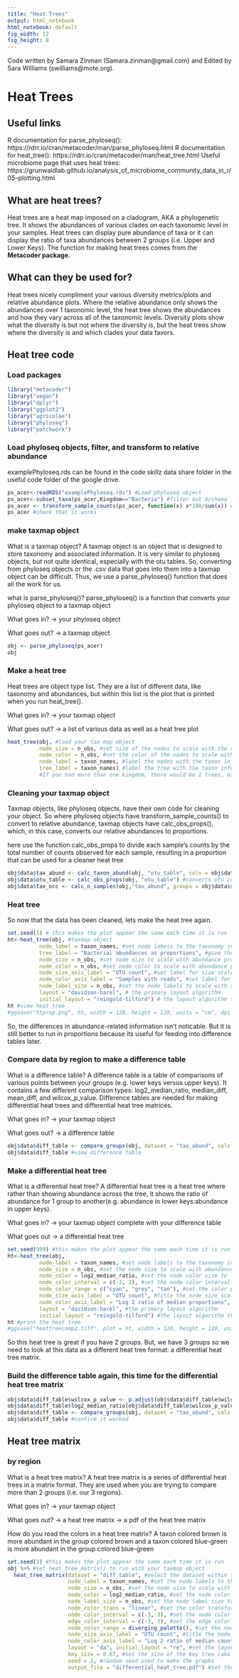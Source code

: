 ```yaml
---
title: "Heat Trees"
output: html_notebook
html_notebook: default
fig_width: 12
fig_height: 8
---
```


Code written by Samara Zinman (Samara.zinman@gmail.com) and Edited by Sara Williams (swilliams@mote.org).



# Heat Trees
## Useful links
R documentation for parse_phyloseq(): https://rdrr.io/cran/metacoder/man/parse_phyloseq.html
R documentation for heat_tree(): https://rdrr.io/cran/metacoder/man/heat_tree.html
Useful microbiome page that uses heat trees: https://grunwaldlab.github.io/analysis_of_microbiome_community_data_in_r/05--plotting.html

## What are heat trees?
Heat trees are a heat map imposed on a cladogram, AKA a phylogenetic tree. It shows the abundances of various clades on each taxonomic level in your samples. Heat trees can display pure abundance of taxa or it can display the ratio of taxa abundances between 2 groups (i.e. Upper and Lower Keys). The function for making heat trees comes from the **Metacoder package.**

## What can they be used for?
Heat trees nicely compliment your various diversity metrics/plots and relative abundance plots. Where the relative abundance only shows the abundances over 1 taxonomic level, the heat tree shows the abundances and how they vary across all of the taxonomic levels. Diversity plots show what the diversity is but not where the diversity is, but the heat trees show where the diversity is and which clades your data favors.

## Heat tree code
### Load packages
```r
library("metacoder")
library("vegan")
library("dplyr")
library("ggplot2")
library("agricolae")
library("phyloseq")
library("patchwork")
```

### Load phyloseq objects, filter, and transform to relative abundance
examplePhyloseq.rds can be found in the code skillz data share folder in the useful code folder of the google drive.

```r
ps_acer<-readRDS("examplePhyloseq.rds") #Load phyloseq object
ps_acer<-subset_taxa(ps_acer,Kingdom=="Bacteria") #filter out Archaea 
ps_acer <- transform_sample_counts(ps_acer, function(x) x*100/sum(x)) #transform to relative abundance
ps_acer #check that it works
```

### make taxmap object
What is a taxmap object?
A taxmap object is an object that is designed to store taxonomy and associated information. It is very similar to phyloseq objects, but not quite identical, especially with the otu tables. So, converting from phyloseq objects or the .csv data that goes into them into a taxmap object can be difficult. Thus, we use a parse_phyloseq() function that does all the work for us.

what is parse_phyloseq()?
parse_phyloseq() is a function that converts your phyloseq object to a taxmap object

What goes in?
-> your phyloseq object

What goes out?
-> a taxmap object

```r
obj <- parse_phyloseq(ps_acer) 
obj
```
### Make a heat tree
Heat trees are object type list. They are a list of different data, like taxonomy and abundances, but within this list is the plot that is printed when you run heat_tree().

What goes in?
-> your taxmap object

What goes out?
-> a list of various data as well as a heat tree plot

```r
heat_tree(obj, #load your tax map object
          node_size = n_obs, #set size of the nodes to scale with the relative abundance (n_obs is the relative abundance in the taxmap object)
          node_color = n_obs, #set the color of the nodes to scale with the relative abundance
          node_label = taxon_names, #label the nodes with the taxon information (taxon_names is a part of the taxmap object)
          tree_label = taxon_names) #label the tree with the taxon information (in this case Bacteria)
          #If you had more than one kingdom, there would be 2 trees, each with its own taxon label since we fed taxon_names from the taxmap object into tree_label
```


### Cleaning your taxmap object
Taxmap objects, like phyloseq objects, have their own code for cleaning your object. So where phyloseq objects have transform_sample_counts() to convert to relative abundance, taxmap objects have calc_obs_props(), which, in this case, converts our relative abundances to proportions.

here use the function calc_obs_props to divide each sample's counts by the total number of counts observed for each sample, resulting in a proportion that can be used for a cleaner heat tree
```r
obj$data$tax_abund <- calc_taxon_abund(obj, "otu_table", cols = obj$data$sample_data$sample_id) #converts per-observation counts (abundance) to per-taxon counts (abundance); put in your taxmap object, the per-observation counts (e.g. OTU table, then set the columns to the sample names (e.g. AC1.4); the rows are taxa
obj$data$otu_table <- calc_obs_props(obj, "otu_table") #converts otu counts to proportions
obj$data$tax_occ <- calc_n_samples(obj,"tax_abund", groups = obj$data$sample_data$Region, cols = obj$data$sample_data$sample_id) #calculate the number of columns with greater abundance than 0
```

### Heat tree
So now that the data has been cleaned, lets make the heat tree again.
```r
set.seed(1) # this makes the plot appear the same each time it is run
ht<-heat_tree(obj, #taxmap object
          node_label = taxon_names, #set node labels to the taxonomy information
          tree_label = "Bacterial abundances as proportions", #give the tree a title
          node_size = n_obs, #set node size to scale with abundance proportions
          node_color = n_obs, #set node color to scale with abundance proportions
          node_size_axis_label = "OTU count", #set label for size scale legend
          node_color_axis_label = "Samples with reads", #set label for color scale legend
          node_label_size = n_obs, #set the node labels to scale with size, so more abundant taxa have bigger labels
          layout = "davidson-harel", # the primary layout algorithm
          initial_layout = "reingold-tilford") # the layout algorithm that initializes node locations
ht #view heat tree
#ggsave("htprop.png", ht, width = 120, height = 120, units = "cm", dpi = 400) #save heat tree as a .png
```
So, the differences in abundance-related information isn't noticable. But it is still better to run in proportions because its useful for feeding into difference tables later.


### Compare data by region to make a difference table
What is a difference table? 
A difference table is a table of comparisons of various points between your groups (e.g. lower keys versus upper keys). It contains a few different comparison types: log2_median_ratio, median_diff, mean_diff, and wilcox_p_value. Difference tables are needed for making differential heat trees and differential heat tree matrices.

What goes in?
-> your taxmap object

What goes out?
-> a difference table
```r
obj$data$diff_table <- compare_groups(obj, dataset = "tax_abund", cols = obj$data$sample_data$sample_id, groups = obj$data$sample_data$Region) #compare every pairwise combination of regions; taxmap object, choose dataset within taxmap obj (in this case tax_abund), set columns to sample id (e.g. AC1.4), set the groups for comparison to region
obj$data$diff_table #view difference table
```
### Make a differential heat tree
What is a differential heat tree?
A differential heat tree is a heat tree where rather than showing abundance across the tree, it shows the ratio of abundance for 1 group to another(e.g. abundance in lower keys:abundance in upper keys).

What goes in?
-> your taxmap object complete with your difference table

What goes out
-> a differential heat tree
```r
set.seed(999) #this makes the plot appear the same each time it is run
ht<-heat_tree(obj, 
          node_label = taxon_names, #set node labels to the taxonomy information 
          node_size = n_obs, #set the node size to scale with abundance proportions
          node_color = log2_median_ratio, #set the node color size to log2_median_ratio (a column from `obj$data$diff_table`), a ratio that displays which group (or region) taxa's abundances favor
          node_color_interval = c(-2, 2), #set the node color interval to the range of `log2_median_ratio`
          node_color_range = c("cyan", "grey", "tan"), #set the color palette to be used for the node color range
          node_size_axis_label = "OTU count", #title the node size scale legend
          node_color_axis_label = "Log 2 ratio of median proportions", #title the node color scale legend
          layout = "davidson-harel", #the primary layout algorithm
          initial_layout = "reingold-tilford") #the layout algorithm that initializes node locations
ht #print the heat tree
#ggsave("heattreecomp2.tiff", plot = ht, width = 120, height = 120, units = "cm", dpi = 400)
```
So this heat tree is great if you have 2 groups. But, we have 3 groups so we need to look at this data as a different heat tree format: a differential heat tree matrix.

### Build the difference table again, this time for the differential heat tree matrix
```r
obj$data$diff_table$wilcox_p_value <- p.adjust(obj$data$diff_table$wilcox_p_value, method = "fdr") #run an fdr adjustment on the wilcox p-values
obj$data$diff_table$log2_median_ratio[obj$data$diff_table$wilcox_p_value > 0.05] <- 0 #set ratios where the difference between groups is not significantly different to 0
obj$data$diff_table <- compare_groups(obj, dataset = "tax_abund", cols = obj$data$sample_data$sample_id, groups = obj$data$sample_data$Region) #build the difference table
obj$data$diff_table #confirm it worked
```

## Heat tree matrix
### by region
What is a heat tree matrix?
A heat tree matrix is a series of differential heat trees in a matrix format. They are used when you are trying to compare more than 2 groups (i.e. our 3 regions).

What goes in?
-> your taxmap object

What goes out?
-> a heat tree matrix
-> a pdf of the heat tree matrix

How do you read the colors in a heat tree matrix?
A taxon colored brown is more abundant in the group colored brown and a taxon colored blue-green is more abundant in the group colored blue-green
```r
set.seed(1) #this makes the plot appear the same each time it is run
obj %>% #set heat_tree_matrix() to run with your taxmap object
  heat_tree_matrix(dataset = "diff_table", #select the dataset within taxmap to the difference table
                   node_label = taxon_names, #set the node labels to the taxonomy information
                   node_size = n_obs, #set the node size to scale with the differential abundance ratios
                   node_color = log2_median_ratio, #set the node color to scale with the differential abundance ratios
                   node_label_size = n_obs, #set the node label size to scale with the differential abundance ratios
                   node_color_trans = "linear", #set the color transformation to linear
                   node_color_interval = c(-3, 3), #set the node color interval to match the ratio range
                   edge_color_interval = c(-3, 3), #set the edge color interval to match the ratio range
                   node_color_range = diverging_palette(), #set the node color palette 
                   node_size_axis_label = "OTU count", #title the node size legend
                   node_color_axis_label = "Log 2 ratio of median counts", #title the node color legend
                   layout = "da", initial_layout = "re", #set the layout algorithms
                   key_size = 0.67, #set the size of the key tree (aka the legend tree that shows the taxonomy information)
                   seed = 2, #random seed used to make the graphs
                   output_file = "differential_heat_tree.pdf") #set the name to save the heat tree as a file (along the same lines as ggsave)
```

